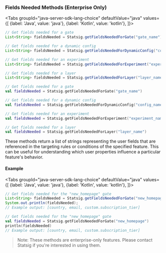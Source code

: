 ### Fields Needed Methods (Enterprise Only)

<Tabs
  groupId="java-server-sdk-lang-choice"
  defaultValue="java"
  values={[
    {label: 'Java', value: 'java'},
    {label: 'Kotlin', value: 'kotlin'},
  ]}>
  <TabItem value="java">

```java
// Get fields needed for a gate
List<String> fieldsNeeded = Statsig.getFieldsNeededForGate("gate_name");

// Get fields needed for a dynamic config
List<String> fieldsNeeded = Statsig.getFieldsNeededForDynamicConfig("config_name");

// Get fields needed for an experiment
List<String> fieldsNeeded = Statsig.getFieldsNeededForExperiment("experiment_name");

// Get fields needed for a layer
List<String> fieldsNeeded = Statsig.getFieldsNeededForLayer("layer_name");
```

  </TabItem>
  <TabItem value="kotlin">

```kotlin
// Get fields needed for a gate
val fieldsNeeded = Statsig.getFieldsNeededForGate("gate_name")

// Get fields needed for a dynamic config
val fieldsNeeded = Statsig.getFieldsNeededForDynamicConfig("config_name")

// Get fields needed for an experiment
val fieldsNeeded = Statsig.getFieldsNeededForExperiment("experiment_name")

// Get fields needed for a layer
val fieldsNeeded = Statsig.getFieldsNeededForLayer("layer_name")
```

  </TabItem>
</Tabs>

These methods return a list of strings representing the user fields that are referenced in the targeting rules or conditions of the specified feature. This can be useful for understanding which user properties influence a particular feature's behavior.

#### Example

<Tabs
  groupId="java-server-sdk-lang-choice"
  defaultValue="java"
  values={[
    {label: 'Java', value: 'java'},
    {label: 'Kotlin', value: 'kotlin'},
  ]}>
  <TabItem value="java">

```java
// Get fields needed for the "new_homepage" gate
List<String> fieldsNeeded = Statsig.getFieldsNeededForGate("new_homepage");
System.out.println(fieldsNeeded);
// Example output: [country, email, custom.subscription_tier]
```

  </TabItem>
  <TabItem value="kotlin">

```kotlin
// Get fields needed for the "new_homepage" gate
val fieldsNeeded = Statsig.getFieldsNeededForGate("new_homepage")
println(fieldsNeeded)
// Example output: [country, email, custom.subscription_tier]
```

  </TabItem>
</Tabs>

> Note: These methods are enterprise-only features. Please contact Statsig if you're interested in using them.
